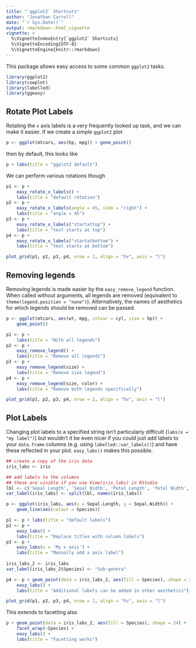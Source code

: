 ```yaml
---
title: "`ggplot2` Shortcuts"
author: "Jonathan Carroll"
date: "`r Sys.Date()`"
output: rmarkdown::html_vignette
vignette: >
  %\VignetteIndexEntry{`ggplot2` Shortcuts}
  %\VignetteEncoding{UTF-8}
  %\VignetteEngine{knitr::rmarkdown}
---
```


This package allows easy access to some common `ggplot2` tasks. 

```r
library(ggplot2)
library(cowplot)
library(labelled)
library(ggeasy)
```

## Rotate Plot Labels

Rotating the `x` axis labels is a very frequently looked up task, and we can make it easier. If we create a simple `ggplot2` plot

```r
p <- ggplot(mtcars, aes(hp, mpg)) + geom_point()
```

then by default, this looks like

```r
p + labs(title = "ggplot2 default")
```

We can perform various rotations though

```r
p1 <- p + 
    easy_rotate_x_labels() + 
    labs(title = "default rotation")
p2 <- p + 
    easy_rotate_x_labels(angle = 45, side = "right") + 
    labs(title = "angle = 45")
p3 <- p + 
    easy_rotate_x_labels("startattop") + 
    labs(title = "text starts at top")
p4 <- p + 
    easy_rotate_x_labels("startatbottom") + 
    labs(title = "text starts at bottom")

plot_grid(p1, p2, p3, p4, nrow = 2, align = "hv", axis = "l")
```

## Removing legends

Removing legends is made easier by the `easy_remove_legend` function.  When called without arguments, all legends are removed (equivalent to `theme(legend.position = "none")`). Alternatively, the names of aesthetics for which legends should be removed can be passed.

```r
p <- ggplot(mtcars, aes(wt, mpg, colour = cyl, size = hp)) +
    geom_point()

p1 <- p + 
    labs(title = "With all legends")
p2 <- p + 
    easy_remove_legend() + 
    labs(title = "Remove all legends")
p3 <- p + 
    easy_remove_legend(size) + 
    labs(title = "Remove size legend")
p4 <- p + 
    easy_remove_legend(size, color) + 
    labs(title = "Remove both legends specifically")

plot_grid(p1, p2, p3, p4, nrow = 2, align = "hv", axis = "l")
```

## Plot Labels

Changing plot labels to a specified string isn't particularly difficult (`labs(x = "my label")`) but wouldn't it be even nicer if you could just add labels to your `data.frame` columns (e.g. using `labelled::var_labels()`) and have these reflected in your plot. `easy_labs()` makes this possible.

```r
## create a copy of the iris data
iris_labs <- iris

## add labels to the columns
## these are visible if you use View(iris_labs) in RStudio
lbl <- c('Sepal Length', 'Sepal Width', 'Petal Length', 'Petal Width', 'Flower\nSpecies')
var_label(iris_labs) <- split(lbl, names(iris_labs))

p <- ggplot(iris_labs, aes(x = Sepal.Length, y = Sepal.Width)) +
    geom_line(aes(colour = Species))

p1 <- p + labs(title = "default labels")
p2 <- p + 
    easy_labs() + 
    labs(title = "Replace titles with column labels")
p3 <- p + 
    easy_labs(x = 'My x axis') + 
    labs(title = "Manually add x axis label")
    
iris_labs_2 <- iris_labs
var_label(iris_labs_2$Species) <- "Sub-genera"

p4 <- p + geom_point(data = iris_labs_2, aes(fill = Species), shape = 24) +
    easy_labs() + 
    labs(title = "Additional labels can be added in other aesthetics")

plot_grid(p1, p2, p3, p4, nrow = 2, align = "hv", axis = "l")
```

This extends to facetting also

```r
p + geom_point(data = iris_labs_2, aes(fill = Species), shape = 24) +
    facet_wrap(~Species) + 
    easy_labs() + 
    labs(title = "Facetting works")
```


